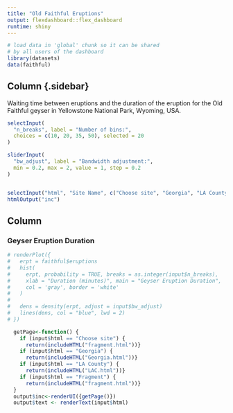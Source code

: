 ```yaml
---
title: "Old Faithful Eruptions"
output: flexdashboard::flex_dashboard
runtime: shiny
---
```


```r
# load data in 'global' chunk so it can be shared
# by all users of the dashboard
library(datasets)
data(faithful)
```

Column {.sidebar} {data-width=250}
--------------------------------------------------

Waiting time between eruptions and the duration of the eruption
for the Old Faithful geyser in Yellowstone National Park,
Wyoming, USA.

```r
selectInput(
  "n_breaks", label = "Number of bins:",
  choices = c(10, 20, 35, 50), selected = 20
)

sliderInput(
  "bw_adjust", label = "Bandwidth adjustment:",
  min = 0.2, max = 2, value = 1, step = 0.2
)


selectInput("html", "Site Name", c("Choose site", "Georgia", "LA County"))
htmlOutput("inc")

```

Column {data-width=650}
--------------------------------------------------

### Geyser Eruption Duration

```r
# renderPlot({
#   erpt = faithful$eruptions
#   hist(
#     erpt, probability = TRUE, breaks = as.integer(input$n_breaks),
#     xlab = "Duration (minutes)", main = "Geyser Eruption Duration",
#     col = 'gray', border = 'white'
#   )
#   
#   dens = density(erpt, adjust = input$bw_adjust)
#   lines(dens, col = "blue", lwd = 2)
# })

  getPage<-function() {
    if (input$html == "Choose site") {
      return(includeHTML("fragment.html"))}
    if (input$html == "Georgia") {
      return(includeHTML("Georgia.html"))}
    if (input$html == "LA County") {
      return(includeHTML("LAC.html"))}
    if (input$html == "Fragment") {
      return(includeHTML("fragment.html"))}
  }
  output$inc<-renderUI({getPage()})
  output$text <- renderText(input$html)

```